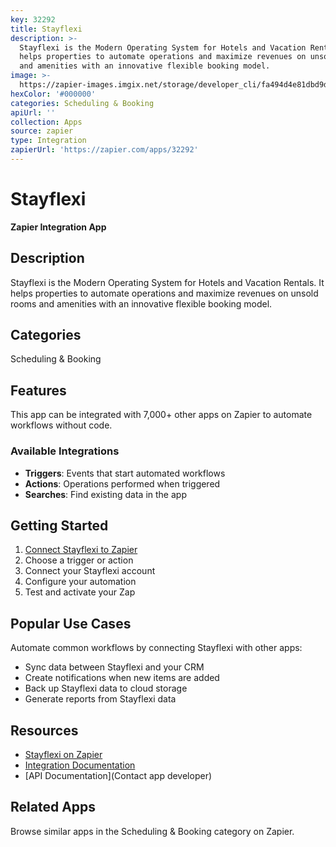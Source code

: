 ```yaml
---
key: 32292
title: Stayflexi
description: >-
  Stayflexi is the Modern Operating System for Hotels and Vacation Rentals. It
  helps properties to automate operations and maximize revenues on unsold rooms
  and amenities with an innovative flexible booking model.
image: >-
  https://zapier-images.imgix.net/storage/developer_cli/fa494d4e81dbd9d374777201ae82103d.png?auto=format%2Ccompress&ixlib=python-3.0.0&q=50
hexColor: '#000000'
categories: Scheduling & Booking
apiUrl: ''
collection: Apps
source: zapier
type: Integration
zapierUrl: 'https://zapier.com/apps/32292'
---
```

# Stayflexi

**Zapier Integration App**

## Description

Stayflexi is the Modern Operating System for Hotels and Vacation Rentals. It helps properties to automate operations and maximize revenues on unsold rooms and amenities with an innovative flexible booking model.

## Categories

Scheduling & Booking

## Features

This app can be integrated with 7,000+ other apps on Zapier to automate workflows without code.

### Available Integrations

- **Triggers**: Events that start automated workflows
- **Actions**: Operations performed when triggered
- **Searches**: Find existing data in the app

## Getting Started

1. [Connect Stayflexi to Zapier](https://zapier.com/apps/32292)
2. Choose a trigger or action
3. Connect your Stayflexi account
4. Configure your automation
5. Test and activate your Zap

## Popular Use Cases

Automate common workflows by connecting Stayflexi with other apps:

- Sync data between Stayflexi and your CRM
- Create notifications when new items are added
- Back up Stayflexi data to cloud storage
- Generate reports from Stayflexi data

## Resources

- [Stayflexi on Zapier](https://zapier.com/apps/32292)
- [Integration Documentation](https://zapier.com/apps/32292/integrations)
- [API Documentation](Contact app developer)

## Related Apps

Browse similar apps in the Scheduling & Booking category on Zapier.
